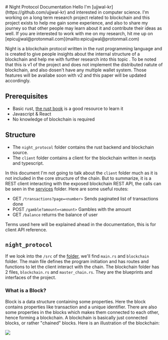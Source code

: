 
<div className="explore">
<div className="container">
# Night Protocol Documentation
Hello I'm [ujjwal-kr](https://github.com/ujjwal-kr) and interested in computer science. I'm working on a long term research project related to blockchain and this project exists to help me gain some experience, and also to share my journey so that other people may learn about it and contribute their ideas as well. If you are interested to work with me on my research, hit me up on [epicujjwal@protonmail.com](mailto:epicujjwal@protonmail.com)

Night is a blockchain protocol written in the rust programming language and is created to give people insights about the internal structure of a blockchain and help me with further research into this topic   . To be noted that this is v1 of the project and does not implement the distributed natute of blockchain, and also dosen't have any multiple wallet system. Those features will be availabe soon with v2 and this paper will be updated accordingly.

## Prerequisites
- Basic rust, [the rust book](https://doc.rust-lang.org/book/) is a good resource to learn it
- Javascript & React
- No knowledge of blockchain is required

## Structure

- The `night_protocol` folder contains the rust backend and blockchain source.
- The `client` folder contains a client for the blockchain written in nextjs and typescript.

In this document I'm not going to talk about the `client` folder much as it is not included in the core structure of the chain. But to summarize, it is a REST client interacting with the exposed blockchain REST API, the calls can be seen in the [services](https://github.com/ujjwal-kr/night/tree/main/client/services) folder. Here are some useful routes:
- GET `/transactions?page=<number>` Sends paginated list of transactions done
- POST `/gamble?amount=<amount>` Gambles with the amount
- GET `/balance` returns the balance of user

Terms used here will be explained ahead in the documentation, this is for client API reference.

## `night_protocol`
If we look into the `/src` of the [folder](https://github.com/ujjwal-kr/night/tree/main/night_protocol), we'll find `main.rs` and `blockchain` folder. The main file defines the program initiation and has routes and functions to let the client interact with the chain. The blockchain folder has 2 files, `blockchain.rs` and `master_chain.rs`. They are the blueprints and interfaces of the project.

### What is a Block?
Block is a data structure containing some properties. Here the block contains properties like transaction and a unique identifier. There are also some properties in the blocks which makes them connected to each other, hence forming a blockchain. A blockchain is basically just connected blocks, or rather "chained" blocks. Here is an illustration of the blockchain:
<div style={{width: "100%", textAlign: "center"}}> 
    <Image src="/blocks.png" height={320} width={1080} />
</div>

</div>
</div>